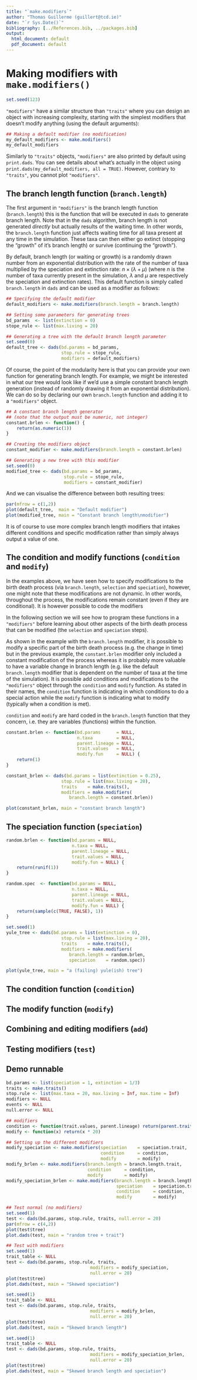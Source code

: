 ```yaml
---
title: "`make.modifiers`"
author: "Thomas Guillerme (guillert@tcd.ie)"
date: "`r Sys.Date()`"
bibliography: [../References.bib, ../packages.bib]
output:
  html_document: default
  pdf_document: default
---
```


# Making modifiers with `make.modifiers()` {#makemodifiers}

```r
set.seed(123)
```

`"modifiers"` have a similar structure than `"traits"` where you can design an object with increasing complexity, starting with the simplest modifiers that doesn't modify anything (using the default arguments):

```r
## Making a default modifier (no modification)
my_default_modifiers <- make.modifiers()
my_default_modifiers
```

Similarly to `"traits"` objects, `"modifiers"` are also printed by default using `print.dads`.
You can see details about what's actually in the object using `print.dads(my_default_modifiers, all = TRUE)`.
However, contrary to `"traits"`, you cannot plot `"modifiers"`.

## The branch length function (`branch.length`)

The first argument in `"modifiers"` is the branch length function (`branch.length`) this is the function that will be executed in `dads` to generate branch length.
Note that in the `dads` algorithm, branch length is not generated _directly_ but actually results of the waiting time.
In other words, the `branch.length` function just affects waiting time for all taxa present at any time in the simulation.
These taxa can then either go extinct (stopping the "growth" of it's branch length) or survive (continuing the "growth").

By default, branch length (or waiting or growth) is a randomly drawn number from an exponential distribution with the rate of the number of taxa multiplied by the speciation and extinction rate: $n \times (\lambda + \mu)$ (where $n$ is the number of taxa currently present in the simulation, $\lambda$ and $\mu$ are respectively the speciation and extinction rates).
This default function is simply called `branch.length` in `dads` and can be used as a modifier as follows:

```r
## Specifying the default modifier
default_modifiers <- make.modifiers(branch.length = branch.length)

## Setting some parameters for generating trees
bd_params  <- list(extinction = 0)
stope_rule <- list(max.living = 20)

## Generating a tree with the default branch length parameter
set.seed(0)
default_tree <- dads(bd.params = bd_params,
                     stop.rule = stope_rule,
                     modifiers = default_modifiers)
```

Of course, the point of the modularity here is that you can provide your own function for generating branch length.
For example, we might be interested in what our tree would look like if we'd use a simple constant branch length generation (instead of randomly drawing it from an exponential distribution).
We can do so by declaring our own `branch.length` function and adding it to a `"modifiers"` object. 

```r
## A constant branch length generator
## (note that the output must be numeric, not integer)
constant.brlen <- function() {
    return(as.numeric(1))
}

## Creating the modifiers object
constant_modifier <- make.modifiers(branch.length = constant.brlen)

## Generating a new tree with this modifier
set.seed(0)
modified_tree <- dads(bd.params = bd_params,
                      stop.rule = stope_rule,
                      modifiers = constant_modifier)
``` 

And we can visualise the difference between both resulting trees:

```r
par(mfrow = c(1,2))
plot(default_tree,  main = "Default modifier")
plot(modified_tree, main = "Constant branch length\nmodifier")
```

It is of course to use more complex branch length modifiers that intakes different conditions and specific modification rather than simply always output a value of one.


## The condition and modify functions (`condition` and `modify`)

In the examples above, we have seen how to specify modifications to the birth death process (via `branch.length`, `selection` and `speciation`), however, one might note that these modifications are not dynamic.
In other words, throughout the process, the modifications remain constant (even if they are conditional).
It is however possible to code the modifiers



In the following section we will see how to program these functions in a `"modifiers"` before learning about other aspects of the birth death process that can be modified (the `selection` and `speciation` steps).

As shown in the example with the `branch.length` modifier, it is possible to modify a specific part of the birth death process (e.g. the change in time) but in the previous example, the `constant.brlen` modifier only included a constant modification of the process whereas it is probably more valuable to have a variable change in branch length (e.g. like the default `branch.length` modifier that is dependent on the number of taxa at the time of the simulation).
It is possible add conditions and modifications to the `"modifiers"` object through the `condition` and `modify` function.
As stated in their names, the `condition` function is indicating in which conditions to do a special action while the `modify` function is indicating what to modify (typically when a condition is met).

`condition` and `modify` are hard coded in the `branch.length` function that they concern, i.e. they are variables (functions) within the function.










```r
constant.brlen <- function(bd.params      = NULL,
                           n.taxa         = NULL,
                           parent.lineage = NULL,
                           trait.values   = NULL,
                           modify.fun     = NULL) {
    return(1)
}

constant_brlen <- dads(bd.params = list(extinction = 0.25),
                     stop.rule = list(max.living = 20),
                     traits    = make.traits(),
                     modifiers = make.modifiers(
                        branch.length = constant.brlen))

plot(constant_brlen, main = "constant branch length")
```

## The speciation function (`speciation`)


```r
random.brlen <- function(bd.params = NULL,
                         n.taxa = NULL,
                         parent.lineage = NULL,
                         trait.values = NULL,
                         modify.fun = NULL) {
    return(runif(1))
}

random.spec  <- function(bd.params = NULL,
                         n.taxa = NULL,
                         parent.lineage = NULL,
                         trait.values = NULL,
                         modify.fun = NULL) {
    return(sample(c(TRUE, FALSE), 1))
}

set.seed(1)
yule_tree <- dads(bd.params = list(extinction = 0),
                     stop.rule = list(max.living = 20),
                     traits    = make.traits(),
                     modifiers = make.modifiers(
                        branch.length = random.brlen,
                        speciation    = random.spec))

plot(yule_tree, main = "a (failing) yule(ish) tree")
```

## The condition function (`condition`)

## The modify function (`modify`)

## Combining and editing modifiers (`add`)

## Testing modifiers (`test`)


## Demo runnable

```r
bd.params <- list(speciation = 1, extinction = 1/3)
traits <- make.traits()
stop.rule <- list(max.taxa = 20, max.living = Inf, max.time = Inf)
modifiers <- NULL
events <- NULL
null.error <- NULL

## modifiers
condition <- function(trait.values, parent.lineage) return(parent.traits(trait.values, parent.lineage) < 0)
modify <- function(x) return(x * 20)

## Setting up the different modifiers
modify_speciation <- make.modifiers(speciation    = speciation.trait,
                                    condition     = condition,
                                    modify        = modify)
modify_brlen <- make.modifiers(branch.length = branch.length.trait,
                               condition     = condition,
                               modify        = modify)
modify_speciation_brlen <- make.modifiers(branch.length = branch.length.trait,
                                          speciation    = speciation.trait,
                                          condition     = condition,
                                          modify        = modify)

## Test normal (no modifiers)
set.seed(1)
test <- dads(bd.params, stop.rule, traits, null.error = 20)
par(mfrow = c(4,2))
plot(test$tree)
plot.dads(test, main = "random tree + trait")

## Test with modifiers
set.seed(1)
trait_table <- NULL
test <- dads(bd.params, stop.rule, traits,
                                modifiers = modify_speciation,
                                null.error = 20)
plot(test$tree)
plot.dads(test, main = "Skewed speciation")

set.seed(1)
trait_table <- NULL
test <- dads(bd.params, stop.rule, traits,
                                modifiers = modify_brlen,
                                null.error = 20)
plot(test$tree)
plot.dads(test, main = "Skewed branch length")

set.seed(1)
trait_table <- NULL
test <- dads(bd.params, stop.rule, traits,
                                modifiers = modify_speciation_brlen,
                                null.error = 20)
plot(test$tree)
plot.dads(test, main = "Skewed branch length and speciation")

```